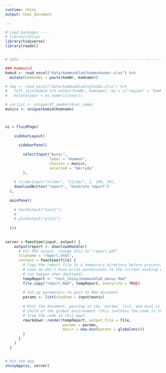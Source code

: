 ```yaml
---
runtime: shiny
output: html_document

---
```


```r

# Load packages ----
# library(shiny)
library(tidyverse)
library(readxl)


# data --------------------------------------------------------------------

### Kommunid
komid <- read_excel("data/kommunblad/kommunkoder.xlsx") %>% 
  mutate(komkombi = paste(komNr, komnamn))

# tmp <- read_excel("data/kommunblad/nyfodda.xlsx") %>% 
#   left_join(komid %>% select(komNr, komnamn), by = c("region" = "komNr")) %>% 
#   mutate(year = as.numeric(year))  

# varlist <- unique(df_newborn$var_name)
munics <- unique(komid$komnamn)



ui = fluidPage(
    
    sidebarLayout(
      
      sidebarPanel(
        
        selectInput("munic",
                    label = "Kommun",
                    choices = munics,
                    selected = "Härryda"
        ),
        
    # sliderInput("slider", "Slider", 1, 100, 50),
    downloadButton("report", "Generate report")
  ),
  
  mainPanel(
    
    # textOutput("text1"),
    # 
    # plotOutput("plot1")
    
  )))
  
  
server = function(input, output) {
    output$report <- downloadHandler(
      # For PDF output, change this to "report.pdf"
      filename = "report.html",
      content = function(file) {
        # Copy the report file to a temporary directory before processing it, in
        # case we don't have write permissions to the current working dir (which
        # can happen when deployed).
        tempReport <- "test_shiny/kommunblad_manus.Rmd"
        file.copy("report.Rmd", tempReport, overwrite = TRUE)
        
        # Set up parameters to pass to Rmd document
        params <- list(studkom = input$munic)
        
        # Knit the document, passing in the `params` list, and eval it in a
        # child of the global environment (this isolates the code in the document
        # from the code in this app).
        rmarkdown::render(tempReport, output_file = file,
                          params = params,
                          envir = new.env(parent = globalenv())
        )
      }
    )
  }


# Run the app
shinyApp(ui, server)

```


